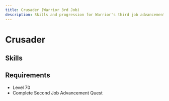 ```yaml
---
title: Crusader (Warrior 3rd Job)
description: Skills and progression for Warrior's third job advancement
---
```


# Crusader

## Skills
<Table 
  data={skills}
  headers={["Icon", "Skill Name", "Master Level", "Description", "Type"]}
/>

## Requirements
- Level 70
- Complete Second Job Advancement Quest
